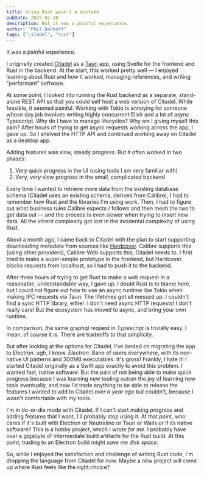 ```yaml
---
title: Using Rust wasn't a mistake
pubDate: 2025-02-10
description: But it was a painful experience.
author: "Phil Denhoff"
tags: ["citadel", "rust"]
---
```


It was a painful experience.

I originally created [Citadel](https://github.com/every-day-things/citadel) as a [Tauri](https://tauri.app/) app, using Svelte for the frontend and Rust in the backend.
At the start, this worked pretty well — I enjoyed learning about Rust and how it worked, managing references, and writing "performant" software.

At some point, I looked into running the Rust backend as a separate, stand-alone REST API so that you could self host a web version of Citadel.
While feasible, it seemed painful.
Working with Tokio is annoying for someone whose day job involves writing highly concurrent Elixir and a lot of async Typescript.
Why do I have to manage lifecycles? Why am I giving myself this pain?
After hours of trying to get async requests working across the app, I gave up.
So I shelved the HTTP API and continued working away on Citadel as a desktop app.

Adding features was slow, steady progress. But it often worked in two phases:

1. Very quick progress in the UI (using tools I am very familiar with)
1. Very, _very_ slow progress in the small, complicated backend


Every time I wanted to retrieve more data from the existing database schema
(Citadel uses an existing schema, derived from Calibre), I had to remember how
Rust and the libraries I'm using work.
Then, I had to figure out what business rules Calibre expects / follows and then
mesh the two to get data out — and the process is even slower when trying to
insert new data.
All the inherit complexity got lost in the incidental complexity of using Rust.
 
About a month ago, I came back to Citadel with the plan to start supporting downloading metadata from sources like [Hardcover](https://hardcover.app).
Calibre supports this (using other providers), Calibre-Web supports this, Citadel needs to.
I first tried to make a super-simple prototype in the frontend, but Hardcover blocks requests from localhost, so I had to push it to the backend.

After three hours of trying to get Rust to make a web request in a reasonable, understandable way, I gave up.
I doubt Rust is to blame here, but I could not figure out how to use an async runtime like Tokio when making IPC requests via Tauri.
The lifetimes got all messed up.
I couldn't find a sync HTTP library, either. I don't need async HTTP requests! I don't really care! But the ecosystem has moved to async, and bring your own runtime.

In comparison, the same graphql request in Typescript is trivially easy.
I mean, of course it is.
There are tradeoffs to that simplicity.

But after looking at the options for Citadel, I've landed on migrating the app to Electron.
ugh, I know.
_Electron_.
Bane of users everywhere, with its non-native UI patterns and 300MB executables.
It's gross! Frankly, I hate it!
I started Citadel originally as a Swift app exactly to avoid this problem.
I wanted fast, native software.
But the pain of not being able to make quick progress because I was learning new
tooling outran the joy of learning new tools eventually, and now I'd trade
anything to be able to release the features I wanted to add to Citadel _over a
year ago_ but couldn't, because I wasn't comfortable with my tools.

I'm in do-or-die mode with Citadel.
If I can't start making progress and adding features that I want, I'll probably
stop using it.
At that point, who cares if it's built with Electron or Neutralino or Tauri or
Wails or if its native software?
This is a hobby project, which I wrote _for me_.
I probably have over a gigabyte of intermediate build artifacts for the Rust build.
At this point, trading to an Electron build might _save me disk space_.

So, while I enjoyed the satisfaction and challenge of writing Rust code,
I'm dropping the language from Citadel for now.
Maybe a new project will come up where Rust feels like the right choice?
